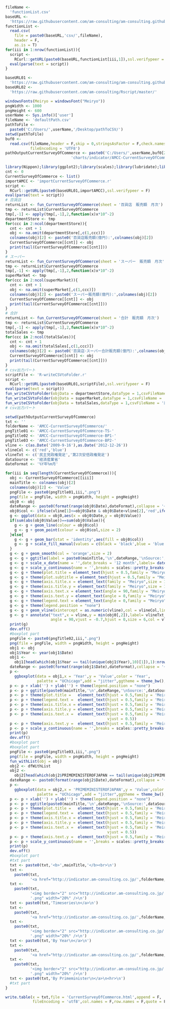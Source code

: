 ```r
fileName <- 
  'functionList.csv'
baseURL <- 
  'https://raw.githubusercontent.com/am-consulting/am-consulting.github.io/master/'
functionList <- 
  read.csv(
    file = paste0(baseURL,'csv/',fileName),
    header = F,
    as.is = T)
for(iii in 1:nrow(functionList)){
  script <- 
    RCurl::getURL(paste0(baseURL,functionList[iii,1]),ssl.verifypeer = F)
  eval(parse(text = script))
}
```

```r
baseURL01 <- 
  'https://raw.githubusercontent.com/am-consulting/am-consulting.github.io/master/'
baseURL02 <- 
  'https://raw.githubusercontent.com/am-consulting/Rscript/master/'
```

```r
windowsFonts(Meiryo = windowsFont("Meiryo"))
pngWidth <- 1000
pngHeight <- 600
userName <- Sys.info()['user']
fileName <- 'defaultPath.csv'
pathToFile <-
  paste0('C:/Users/',userName,'/Desktop/pathToCSV/')
setwd(pathToFile)
buf0 <-
  read.csv(fileName,header = F,skip = 0,stringsAsFactor = F,check.names = F,
           fileEncoding = 'UTF8')
pathOutputCurrentSurveyOfCommerce <- paste0('C:/Users/',userName,buf0[2,1],
                             'charts/indicator/AMCC-CurrentSurveyOfCommerce/')
```

```r
library(Nippon);library(ggplot2);library(scales);library(lubridate);library(ggpubr);library(ggsci);library(ggalt)
cnt <- 0
CurrentSurveyOfCommerce <- list()
importAMCC <- 'importCurrentSurveyOfCommerce.r'
script <-
  RCurl::getURL(paste0(baseURL01,importAMCC),ssl.verifypeer = F)
eval(parse(text = script))
# 百貨店
returnList <- fun_CurrentSurveyOfCommerce(sheet = '百貨店　販売額　月次')
tmp <- returnList$CurrentSurveyOfCommerce
tmp[,-1] <- apply(tmp[,-1],2,function(x)x*10^-2)
departmentStore <- tmp
for(ccc in 2:ncol(departmentStore)){
  cnt <- cnt + 1
  obj <- na.omit(departmentStore[,c(1,ccc)])
  colnames(obj)[2] <- paste0('百貨店販売額(億円):',colnames(obj)[2])
  CurrentSurveyOfCommerce[[cnt]] <- obj
  print(tail(CurrentSurveyOfCommerce[[cnt]]))
}
# スーパー
returnList <- fun_CurrentSurveyOfCommerce(sheet = 'スーパー　販売額　月次')
tmp <- returnList$CurrentSurveyOfCommerce
tmp[,-1] <- apply(tmp[,-1],2,function(x)x*10^-2)
superMarket <- tmp
for(ccc in 2:ncol(superMarket)){
  cnt <- cnt + 1
  obj <- na.omit(superMarket[,c(1,ccc)])
  colnames(obj)[2] <- paste0('スーパー販売額(億円):',colnames(obj)[2])
  CurrentSurveyOfCommerce[[cnt]] <- obj
  print(tail(CurrentSurveyOfCommerce[[cnt]]))
}
# 合計
returnList <- fun_CurrentSurveyOfCommerce(sheet = '合計　販売額　月次')
tmp <- returnList$CurrentSurveyOfCommerce
tmp[,-1] <- apply(tmp[,-1],2,function(x)x*10^-2)
totalSales <- tmp
for(ccc in 2:ncol(totalSales)){
  cnt <- cnt + 1
  obj <- na.omit(totalSales[,c(1,ccc)])
  colnames(obj)[2] <- paste0('百貨店･スーパー合計販売額(億円):',colnames(obj)[2])
  CurrentSurveyOfCommerce[[cnt]] <- obj
  print(tail(CurrentSurveyOfCommerce[[cnt]]))
}
# csv出力パート
scriptFile <- 'R-writeCSVtoFolder.r'
script <-
  RCurl::getURL(paste0(baseURL01,scriptFile),ssl.verifypeer = F)
eval(parse(text = script))
fun_writeCSVtoFolder(objData = departmentStore,dataType = 1,csvFileName = '商業動態統計調査_百貨店')
fun_writeCSVtoFolder(objData = superMarket,dataType = 1,csvFileName = '商業動態統計調査_スーパー')
fun_writeCSVtoFolder(objData = totalSales,dataType = 1,csvFileName = '商業動態統計調査_百貨店スーパー合計')
# csv出力パート
```

```r
setwd(pathOutputCurrentSurveyOfCommerce)
txt <- ''
folderName <- 'AMCC-CurrentSurveyOfCommerce/'
pngTitle01 <- 'AMCC-CurrentSurveyOfCommerce-TS-'
pngTitle02 <- 'AMCC-CurrentSurveyOfCommerce-BP1-'
pngTitle03 <- 'AMCC-CurrentSurveyOfCommerce-BP2-'
vline <- c(as.Date('2009-9-16'),as.Date('2012-12-26'))
vlineCol <- c('red','blue')
vlineTxt <- c('民主党政権発足','第2次安倍政権発足')
dataSource <- '経済産業省'
dateFormat <- '%Y年%m月'
```

```r
for(iii in seq(length(CurrentSurveyOfCommerce))){
  obj <- CurrentSurveyOfCommerce[[iii]]
  mainTitle <- colnames(obj)[2]
  colnames(obj)[2] <- 'Value'
  pngFile <- paste0(pngTitle01,iii,".png")
  png(file = pngFile, width = pngWidth, height = pngHeight)
  obj0 <- obj
  dateRange <- paste0(format(range(obj0$Date),dateFormat),collapse = '~')
  obj0$col <- ifelse(vline[1]<=obj0$Date & obj0$Date<vline[2],'red',ifelse(vline[2]<=obj0$Date,'blue','black'))
  g <- ggplot(data = obj0,aes(x = obj0$Date,y = obj0$Value))
  if(sum(abs(obj0$Value))==sum(obj0$Value)){
    g <- g + geom_line(colour = obj0$col)
    g <- g + geom_point(colour = obj0$col,size = 2)
  }else{
    g <- g + geom_bar(stat = 'identity',aes(fill = obj0$col))
    g <- g + scale_fill_manual(values = c(black = 'black',blue = 'blue',red = 'red'))
  }
  g <- g + geom_smooth(col = 'orange',size = 2)
  g <- g + ggtitle(label = paste0(mainTitle,'\n',dateRange,'\nSource:',dataSource))
  g <- g + scale_x_date(name = '',date_breaks = '12 month',labels= date_format(dateFormat))
  g <- g + scale_y_continuous(name = '',breaks = scales::pretty_breaks(10),sec.axis = dup_axis())
  g <- g + theme(plot.title = element_text(hjust = 0.5,family = "Meiryo",size = 15))
  g <- g + theme(plot.subtitle = element_text(hjust = 0.5,family = "Meiryo",size = 12))
  g <- g + theme(axis.title.x = element_text(family = "Meiryo",size = 16)) 
  g <- g + theme(axis.title.y = element_text(family = "Meiryo",size = 16)) 
  g <- g + theme(axis.text.x = element_text(angle = 90,family = "Meiryo",size = 12,vjust = 0.5)) 
  g <- g + theme(axis.text.y = element_text(angle = 0,family = "Meiryo",size = 16))
  g <- g + theme(legend.text = element_text(angle = 0,family = "Meiryo",size = 16))
  g <- g + theme(legend.position = "none")
  g <- g + geom_vline(xintercept = as.numeric(vline),col = vlineCol,linetype = 2,size = 1)
  g <- g + annotate("text",x = vline,y = min(obj0[,2]),label= vlineTxt,
                    angle = 90,vjust = -0.7,hjust = 0,size = 6,col = vlineCol)
  print(g)
  dev.off()
  #boxplot part
  pngFile <- paste0(pngTitle02,iii,".png")
  png(file = pngFile, width = pngWidth, height = pngHeight)
  obj1 <- obj
  obj1$Year <- year(obj1$Date)
  obj1 <-
    obj1[head(which(obj1$Year == tail(unique(obj1$Year),10)[1]),1):nrow(obj1),]
  dateRange <- paste0(format(range(obj1$Date),dateFormat),collapse = '~')
  p <-
    ggboxplot(data = obj1,x = 'Year',y = 'Value',color = 'Year',
              palette = "UChicago",add = "jitter",ggtheme = theme_bw(),repel = T)
  p <- p + xlab('') + ylab('') + theme(legend.position = "none")
  p <- p + ggtitle(paste0(mainTitle,'\n',dateRange,'\nSource:',dataSource))
  p <- p + theme(plot.title =   element_text(hjust = 0.5,family = 'Meiryo',face = 'plain',size = 15))
  p <- p + theme(legend.text =  element_text(hjust = 0.5,family = 'Meiryo',face = 'plain',size = 15))
  p <- p + theme(axis.title.x = element_text(hjust = 0.5,family = 'Meiryo',face = 'plain',size = 15))
  p <- p + theme(axis.title.y = element_text(hjust = 0.5,family = 'Meiryo',face = 'plain',size = 15))
  p <- p + theme(axis.text.x =  element_text(hjust = 0.5,family = 'Meiryo',face = 'plain',size = 15,angle = 90,
                                             vjust = 0.5))
  p <- p + theme(axis.text.y =  element_text(hjust = 0.5,family = 'Meiryo',face = 'plain',size = 15,angle = 0))
  p <- p + scale_y_continuous(name = '',breaks = scales::pretty_breaks(10),sec.axis = dup_axis())
  print(p)
  dev.off()
  #boxplot part
  #boxplot part
  pngFile <- paste0(pngTitle03,iii,".png")
  png(file = pngFile, width = pngWidth, height = pngHeight)
  fun_withList(obj = obj)
  obj2 <- dfWithList
  obj2 <-
    obj2[head(which(obj2$PRIMEMINISTEROFJAPAN == tail(unique(obj2$PRIMEMINISTEROFJAPAN),10)[1]),1):nrow(obj2),]
  dateRange <- paste0(format(range(obj2$Date),dateFormat),collapse = '~')
  p <-
    ggboxplot(data = obj2,x = 'PRIMEMINISTEROFJAPAN',y = 'Value',color = 'PRIMEMINISTEROFJAPAN',
              palette = "UChicago",add = "jitter",ggtheme = theme_bw(),repel = T)
  p <- p + xlab('') + ylab('') + theme(legend.position = "none")
  p <- p + ggtitle(paste0(mainTitle,'\n',dateRange,'\nSource:',dataSource))
  p <- p + theme(plot.title =   element_text(hjust = 0.5,family = 'Meiryo',face = 'plain',size = 15))
  p <- p + theme(legend.text =  element_text(hjust = 0.5,family = 'Meiryo',face = 'plain',size = 15))
  p <- p + theme(axis.title.x = element_text(hjust = 0.5,family = 'Meiryo',face = 'plain',size = 15))
  p <- p + theme(axis.title.y = element_text(hjust = 0.5,family = 'Meiryo',face = 'plain',size = 15))
  p <- p + theme(axis.text.x =  element_text(hjust = 0.5,family = 'Meiryo',face = 'plain',size = 15,angle = 90,
                                             vjust = 0.5))
  p <- p + theme(axis.text.y =  element_text(hjust = 0.5,family = 'Meiryo',face = 'plain',size = 15,angle = 0))
  p <- p + scale_y_continuous(name = '',breaks = scales::pretty_breaks(10),sec.axis = dup_axis())
  print(p)
  dev.off()
  #boxplot part
  #txt part
  txt <- paste0(txt,'<b>',mainTitle,'</b><br>\n')
  txt <- 
    paste0(txt,
           '<a href="http://indicator.am-consulting.co.jp/',folderName,pngTitle01,iii,'.png">\n')
  txt <- 
    paste0(txt,
           '<img border="2" src="http://indicator.am-consulting.co.jp/',folderName,pngTitle01,iii,
           '.png" width="20%" />\n')
  txt <- paste0(txt,'Timeseries\n</a>\n')
  txt <- 
    paste0(txt,
           '<a href="http://indicator.am-consulting.co.jp/',folderName,pngTitle02,iii,'.png">\n')
  txt <- 
    paste0(txt,
           '<img border="2" src="http://indicator.am-consulting.co.jp/',folderName,pngTitle02,iii,
           '.png" width="20%" />\n')
  txt <- paste0(txt,'By Year\n</a>\n')
  txt <- 
    paste0(txt,
           '<a href="http://indicator.am-consulting.co.jp/',folderName,pngTitle03,iii,'.png">\n')
  txt <- 
    paste0(txt,
           '<img border="2" src="http://indicator.am-consulting.co.jp/',folderName,pngTitle03,iii,
           '.png" width="20%" />\n')
  txt <- paste0(txt,'By Primeminister\n</a>\n<hr>\n')
  #txt part
}
```

```r
write.table(x = txt,file = 'CurrentSurveyOfCommerce.html',append = F,
            fileEncoding = 'utf8',col.names = F,row.names = F,quote = F)
```
